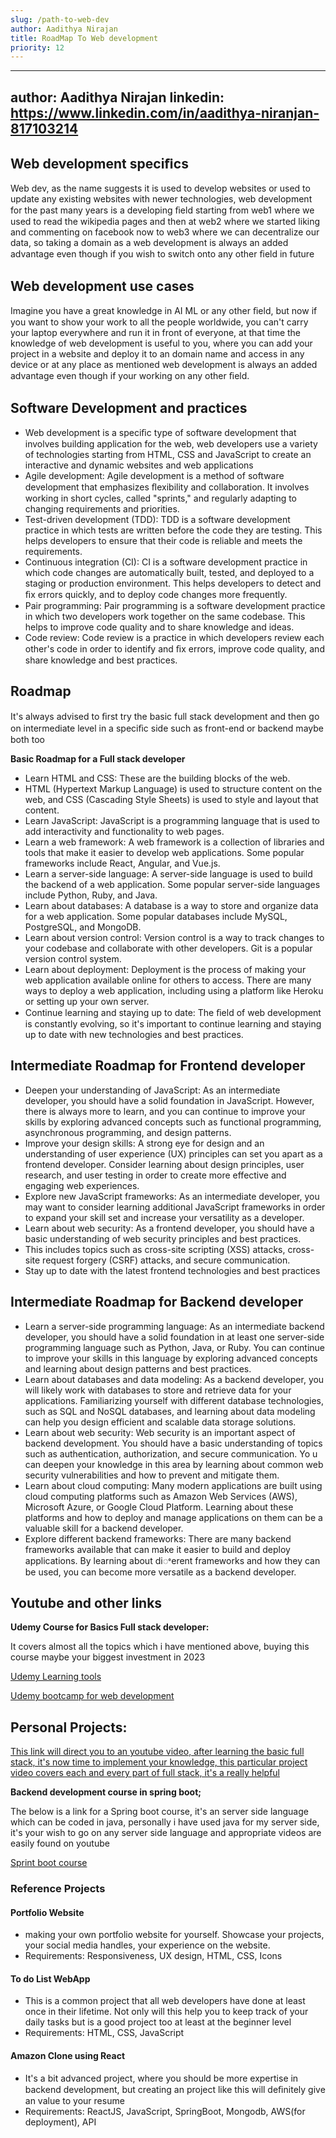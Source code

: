 ```yaml
---
slug: /path-to-web-dev
author: Aadithya Nirajan
title: RoadMap To Web development
priority: 12
---
```


---
author: Aadithya Nirajan
linkedin: https://www.linkedin.com/in/aadithya-niranjan-817103214
---


## Web development speciﬁcs

Web dev, as the name suggests it is used to develop websites or used to update any existing websites with newer technologies, web development for the past many years is a developing ﬁeld starting from web1 where we used to read the wikipedia pages and then at web2 where we started liking and commenting on facebook now to web3 where we can decentralize our data, so taking a domain as a web development is always an added advantage even though if you wish to switch onto any other ﬁeld in future

## Web development use cases

Imagine you have a great knowledge in AI ML or any other ﬁeld, but now if you want to show your work to all the people worldwide, you can't carry your laptop everywhere and run it in front of everyone, at that time the knowledge of web development is useful to you, where you can add your project in a website and deploy it to an domain name and access in any device or at any place as mentioned web development is always an added advantage even though if your working on any other ﬁeld.

## Software Development and practices

- Web development is a speciﬁc type of software development that involves building application for the web, web developers use a variety of technologies starting from HTML, CSS and JavaScript to create an interactive and dynamic websites and web applications
- Agile development: Agile development is a method of software development that emphasizes ﬂexibility and collaboration. It involves working in short cycles, called "sprints," and regularly adapting to changing requirements and priorities.
- Test-driven development (TDD): TDD is a software development practice in which tests are written before the code they are testing. This helps developers to ensure that their code is reliable and meets the requirements.
- Continuous integration (CI): CI is a software development practice in which code changes are automatically built, tested, and deployed to a staging or production environment. This helps developers to detect and ﬁx errors quickly, and to deploy code changes more frequently.
- Pair programming: Pair programming is a software development practice in which two developers work together on the same codebase. This helps to improve code quality and to share knowledge and ideas.
- Code review: Code review is a practice in which developers review each other's code in order to identify and ﬁx errors, improve code quality, and share knowledge and best practices.

## Roadmap

It's always advised to ﬁrst try the basic full stack development and then go on intermediate level in a speciﬁc side such as front-end or backend maybe both too

**Basic Roadmap for a Full stack developer**

- Learn HTML and CSS: These are the building blocks of the web.
- HTML (Hypertext Markup Language) is used to structure content on the web, and CSS (Cascading Style Sheets) is used to style and layout that content.
- Learn JavaScript: JavaScript is a programming language that is used to add interactivity and functionality to web pages.
- Learn a web framework: A web framework is a collection of libraries and tools that make it easier to develop web applications. Some popular frameworks include React, Angular, and Vue.js.
- Learn a server-side language: A server-side language is used to build the backend of a web application. Some popular server-side languages include Python, Ruby, and Java.
- Learn about databases: A database is a way to store and organize data for a web application. Some popular databases include MySQL, PostgreSQL, and MongoDB.
- Learn about version control: Version control is a way to track changes to your codebase and collaborate with other developers. Git is a popular version control system.
- Learn about deployment: Deployment is the process of making your web application available online for others to access. There are many ways to deploy a web application, including using a platform like Heroku or setting up your own server.
- Continue learning and staying up to date: The ﬁeld of web development is constantly evolving, so it's important to continue learning and staying up to date with new technologies and best practices.

## Intermediate Roadmap for Frontend developer

- Deepen your understanding of JavaScript: As an intermediate developer, you should have a solid foundation in JavaScript. However, there is always more to learn, and you can continue to improve your skills by exploring advanced concepts such as functional programming, asynchronous programming, and design patterns.
- Improve your design skills: A strong eye for design and an understanding of user experience (UX) principles can set you apart as a frontend developer. Consider learning about design principles, user research, and user testing in order to create more effective and engaging web experiences.
- Explore new JavaScript frameworks: As an intermediate developer, you may want to consider learning additional JavaScript frameworks in order to expand your skill set and increase your versatility as a developer.
- Learn about web security: As a frontend developer, you should have a basic understanding of web security principles and best practices.
- This includes topics such as cross-site scripting (XSS) attacks, cross-site request forgery (CSRF) attacks, and secure communication.
- Stay up to date with the latest frontend technologies and best practices

## Intermediate Roadmap for Backend developer

- Learn a server-side programming language: As an intermediate backend developer, you should have a solid foundation in at least one server-side programming language such as Python, Java, or Ruby. You can continue to improve your skills in this language by exploring advanced concepts and learning about design patterns
  and best practices.
- Learn about databases and data modeling: As a backend developer, you will likely work with databases to store and retrieve data for your applications. Familiarizing yourself with different database technologies, such as SQL and NoSQL databases, and learning about data modeling can help you design efficient and scalable
  data storage solutions.
- Learn about web security: Web security is an important aspect of backend development. You should have a basic understanding of topics such as authentication, authorization, and secure communication. Yo u can deepen your knowledge in this area by learning about common web security vulnerabilities and how to prevent and mitigate them.
- Learn about cloud computing: Many modern applications are built using cloud computing platforms such as Amazon Web Services (AWS), Microsoft Azure, or Google Cloud Platform. Learning about these platforms and how to deploy and manage applications on
  them can be a valuable skill for a backend developer.
- Explore different backend frameworks: There are many backend frameworks available that can make it easier to build and deploy applications. By learning about diꢀerent frameworks and how they can be used, you can become more versatile as a backend developer.

## Youtube and other links

**Udemy Course for Basics Full stack developer:**

It covers almost all the topics which i have mentioned above, buying this course maybe your biggest investment in 2023

[Udemy Learning tools](http://udemy.com/join/login-popup/?next=/course/the-complete-web-development-bootcamp/learn/lecture/18125181#learning-tools)

[Udemy bootcamp for web development](http://udemy.com/join/login-popup/?next=/course/the-complete-web-development-bootcamp/learn/lecture/18125181#learning-tools)

## Personal Projects:

[This link will direct you to an youtube video, after learning the basic full stack, it's now time to implement your knowledge, this particular project video covers each and every part of full stack, it's a really helpful](https://youtu.be/VsUzmlZfYNg)

**Backend development course in spring boot;**

The below is a link for a Spring boot course, it's an server side language which can be coded in java, personally i have used java for my server side, it's your wish to go on any server side language and appropriate videos are easily found on youtube

[Sprint boot course](https://youtu.be/Uh-N_6Lccr4)

### Reference Projects

#### Portfolio Website

- making your own portfolio website for yourself. Showcase your projects, your social media handles, your experience on the website.
- Requirements: Responsiveness, UX design, HTML, CSS, Icons

#### To do List WebApp

- This is a common project that all web developers have done at least once in their lifetime. Not only will this help you to keep track of your daily tasks but is a good project too at least at the beginner level
- Requirements: HTML, CSS, JavaScript

#### Amazon Clone using React

- It's a bit advanced project, where you should be more expertise in backend development, but creating an project like this will deﬁnitely give an value to your resume
- Requirements: ReactJS, JavaScript, SpringBoot, Mongodb, AWS(for deployment), API
